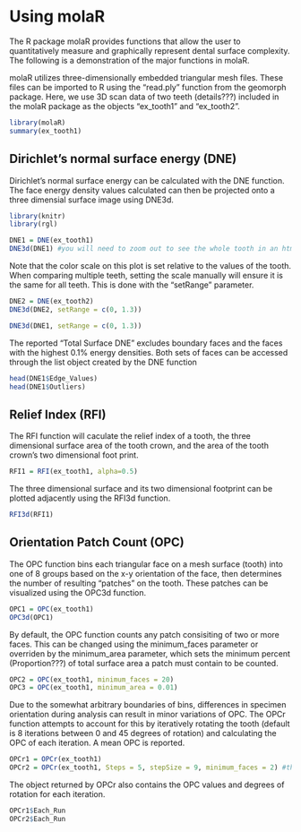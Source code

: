 <!--
%\VignetteEngine{knitr::knitr}
%\VignetteIndexEntry{Using molaR}
-->

Using molaR
================
The R package molaR provides functions that allow the user to quantitatively measure and graphically represent dental surface complexity. The following is a demonstration of the major functions in molaR.

molaR utilizes three-dimensionally embedded triangular mesh files. These files can be imported to R using the "read.ply" function from the geomorph package. Here, we use 3D scan data of two teeth (details???) included in the molaR package as the objects "ex\_tooth1" and "ex\_tooth2".

```{r setup, message = FALSE}
library(molaR)
summary(ex_tooth1)
```

Dirichlet's normal surface energy (DNE)
----------------------------------
Dirichlet's normal surface energy can be calculated with the DNE function. The face energy density values calculated can then be projected onto a three dimensial surface image using DNE3d.

```{r webgl_setup, echo=FALSE}
library(knitr)
library(rgl)
```

```{r DNE_basic, webgl = TRUE}
DNE1 = DNE(ex_tooth1)
DNE3d(DNE1) #you will need to zoom out to see the whole tooth in an html graphics window
```

Note that the color scale on this plot is set relative to the values of the tooth. When comparing multiple teeth, setting the scale manually will ensure it is the same for all teeth. This is done with the "setRange" parameter.

```{r DNE_color_scale, webgl = TRUE}
DNE2 = DNE(ex_tooth2)
DNE3d(DNE2, setRange = c(0, 1.3))
```
```{r DNE_color_scale2, webgl = TRUE}
DNE3d(DNE1, setRange = c(0, 1.3))
```

The reported "Total Surface DNE" excludes boundary faces and the faces with the highest 0.1% energy densities. Both sets of faces can be accessed through the list object created by the DNE function

```{r DNE_object}
head(DNE1$Edge_Values)
head(DNE1$Outliers)
```

Relief Index (RFI)
---------------------
The RFI function will caculate the relief index of a tooth, the three dimensional surface area of the tooth crown, and the area of the tooth crown's two dimensional foot print.

```{r RFI_basic}
RFI1 = RFI(ex_tooth1, alpha=0.5)
```

The three dimensional surface and its two dimensional footprint can be plotted adjacently using the RFI3d function.

```{r RFI_plot, webgl = TRUE}
RFI3d(RFI1)
```

Orientation Patch Count (OPC)
------------------------
The OPC function bins each triangular face on a mesh surface (tooth) into one of 8 groups based on the x-y orientation of the face, then determines the number of resulting "patches" on the tooth. These patches can be visualized using the OPC3d function.

```{r OPC_basic, webgl = TRUE}
OPC1 = OPC(ex_tooth1)
OPC3d(OPC1)
```

By default, the OPC function counts any patch consisiting of two or more faces. This can be changed using the minimum\_faces parameter or overriden by the minimum\_area parameter, which sets the minimum percent (Proportion???) of total surface area a patch must contain to be counted.

```{r OPC_patch_count}
OPC2 = OPC(ex_tooth1, minimum_faces = 20)
OPC3 = OPC(ex_tooth1, minimum_area = 0.01)
```

Due to the somewhat arbitrary boundaries of bins, differences in specimen orientation during analysis can result in minor variations of OPC. The OPCr function attempts to account for this by iteratively rotating the tooth (default is 8 iterations between 0 and 45 degrees of rotation) and calculating the OPC of each iteration. A mean OPC is reported.

```{r OPCr}
OPCr1 = OPCr(ex_tooth1)
OPCr2 = OPCr(ex_tooth1, Steps = 5, stepSize = 9, minimum_faces = 2) #the minimum_faces and minimum_area parameters are passed to each iteration of OPC
```

The object returned by OPCr also contains the OPC values and degrees of rotation for each iteration.

```{r OPCr_structure}
OPCr1$Each_Run
OPCr2$Each_Run
```

